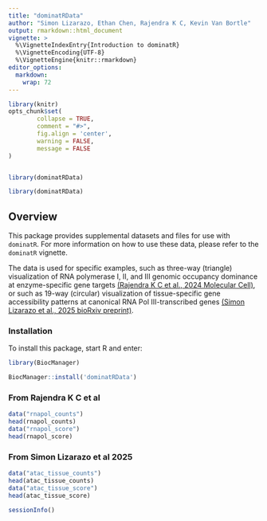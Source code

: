 ```yaml
---
title: "dominatRData"
author: "Simon Lizarazo, Ethan Chen, Rajendra K C, Kevin Van Bortle"
output: rmarkdown::html_document
vignette: >
  %\VignetteIndexEntry{Introduction to dominatR}
  %\VignetteEncoding{UTF-8}
  %\VignetteEngine{knitr::rmarkdown}
editor_options: 
  markdown: 
    wrap: 72
---
```


```r
library(knitr)
opts_chunk$set(
        collapse = TRUE,
        comment = "#>", 
        fig.align = 'center',
        warning = FALSE, 
        message = FALSE
)


library(dominatRData)

```

```r
library(dominatRData)
```

## Overview

This package provides supplemental datasets and files for use with
`dominatR`. For more information on how to use these data, please refer
to the `dominatR` vignette.

The data is used for specific examples, such as three-way (triangle)
visualization of RNA polymerase I, II, and III genomic occupancy
dominance at enzyme-specific gene targets [(Rajendra K C et al., 2024
Molecular
Cell)](https://www.sciencedirect.com/science/article/pii/S1097276524007718?dgcid=author),
or such as 19-way (circular) visualization of tissue-specific gene
accessibility patterns at canonical RNA Pol III-transcribed genes
[(Simon Lizarazo et al., 2025 bioRxiv
preprint)](https://www.biorxiv.org/content/10.1101/2025.08.28.672650v1).

### Installation

To install this package, start R and enter:

```r
library(BiocManager)

BiocManager::install('dominatRData')
```

### From Rajendra K C et al

```r
data("rnapol_counts")
head(rnapol_counts)
data("rnapol_score")
head(rnapol_score)
```

### From Simon Lizarazo et al 2025

```r

data("atac_tissue_counts")
head(atac_tissue_counts)
data("atac_tissue_score")
head(atac_tissue_score)
```

```r
sessionInfo()
```

